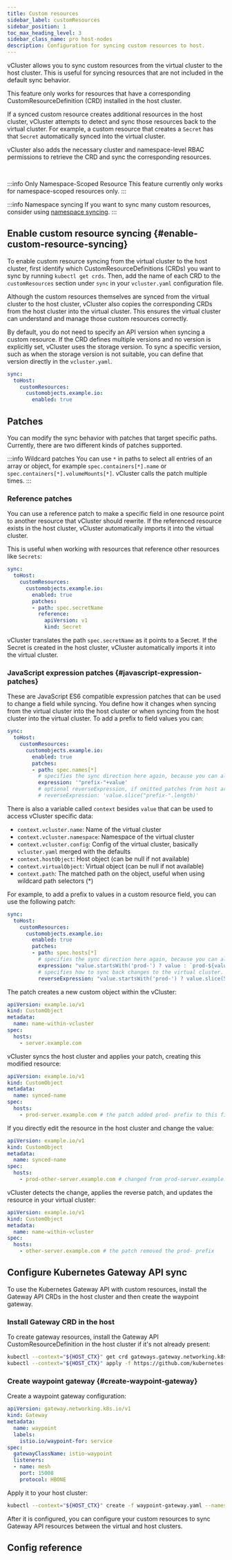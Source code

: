 ```yaml
---
title: Custom resources
sidebar_label: customResources
sidebar_position: 1
toc_max_heading_level: 3
sidebar_class_name: pro host-nodes
description: Configuration for syncing custom resources to host.
---
```



<TenancySupport hostNodes="true" />

<ProAdmonition/>

vCluster allows you to sync custom resources from the virtual cluster to the host cluster. This is useful for syncing resources that are not included in the default sync behavior.

This feature only works for resources that have a corresponding CustomResourceDefinition (CRD) installed in the host cluster.

If a synced custom resource creates additional resources in the host cluster, vCluster attempts to detect and sync those resources back to the virtual cluster. For example, a custom resource that creates a `Secret` has that `Secret` automatically synced into the virtual cluster.

vCluster also adds the necessary cluster and namespace-level RBAC permissions to retrieve the CRD and sync the corresponding resources.

<br />

:::info Only Namespace-Scoped Resource
This feature currently only works for namespace-scoped resources only.
:::

:::info Namespace syncing
If you want to sync many custom resources, consider using [namespace syncing](../../../sync/to-host/advanced/namespaces).
:::

## Enable custom resource syncing {#enable-custom-resource-syncing}

To enable custom resource syncing from the virtual cluster to the host cluster, first identify which CustomResourceDefinitions (CRDs) you want to sync by running `kubectl get crds`. Then, add the name of each CRD to the `customResources` section under `sync` in your `vcluster.yaml` configuration file.

Although the custom resources themselves are synced from the virtual cluster to the host cluster, vCluster also copies the corresponding CRDs from the host cluster into the virtual cluster. This ensures the virtual cluster can understand and manage those custom resources correctly.

By default, you do not need to specify an API version when syncing a custom resource. If the CRD defines multiple versions and no version is explicitly set, vCluster uses the storage version. To sync a specific version, such as when the storage version is not suitable, you can define that version directly in the `vcluster.yaml`.

```yaml
sync:
  toHost:
    customResources:
      customobjects.example.io:
        enabled: true
```

<VersionedCrdSyncing yamlTitle="Configure CR sync to host" scopeName=""/>

## Patches

You can modify the sync behavior with patches that target specific paths. Currently, there are two different kinds of patches supported.

:::info Wildcard patches
You can use `*` in paths to select all entries of an array or object, for example `spec.containers[*].name` or `spec.containers[*].volumeMounts[*]`. vCluster calls the patch multiple times.
:::

### Reference patches

You can use a reference patch to make a specific field in one resource point to another resource that vCluster should rewrite. If the referenced resource exists in the host cluster, vCluster automatically imports it into the virtual cluster.

This is useful when working with resources that reference other resources like `Secrets`:

```yaml
sync:
  toHost:
    customResources:
      customobjects.example.io:
        enabled: true
        patches:
        - path: spec.secretName
          reference:
            apiVersion: v1
            kind: Secret
```

vCluster translates the path `spec.secretName` as it points to a Secret. If the Secret is created in the host cluster, vCluster automatically imports it into the virtual cluster.

<!-- vale off -->
### JavaScript expression patches {#javascript-expression-patches}
<!-- vale on -->

These are JavaScript ES6 compatible expression patches that can be used to change a field while syncing. You define how it changes when syncing from the virtual cluster into the host cluster or when syncing from the host cluster into the virtual cluster. To add a prefix to field values you can:

```yaml
sync:
  toHost:
    customResources:
      customobjects.example.io:
        enabled: true
        patches:
        - path: spec.names[*]
          # specifies the sync direction here again, because you can also react on change for fromHost with an expression
          expression: '"prefix-"+value'
          # optional reverseExpression, if omitted patches from host are discarded for that path
          # reverseExpression: 'value.slice("prefix-".length)'
```

There is also a variable called `context` besides `value` that can be used to access vCluster specific data:
- `context.vcluster.name`: Name of the virtual cluster
- `context.vcluster.namespace`: Namespace of the virtual cluster
- `context.vcluster.config`: Config of the virtual cluster, basically `vcluster.yaml` merged with the defaults
- `context.hostObject`: Host object (can be null if not available)
- `context.virtualObject`: Virtual object (can be null if not available)
- `context.path`: The matched path on the object, useful when using wildcard path selectors (*)

For example, to add a prefix to values in a custom resource field, you can use the following patch:

```yaml
sync:
  toHost:
    customResources:
      customobjects.example.io:
        enabled: true
        patches:
        - path: spec.hosts[*]
          # specifies the sync direction here again, because you can also react on change for fromHost
          expression: "value.startsWith('prod-') ? value : `prod-${value}`"
          # specifies how to sync back changes to the virtual cluster. If omitted does not sync back changes.
          reverseExpression: "value.startsWith('prod-') ? value.slice(5) : value"
```

The patch creates a new custom object within the vCluster:

```yaml
apiVersion: example.io/v1
kind: CustomObject
metadata:
  name: name-within-vcluster
spec:
  hosts:
    - server.example.com
```

vCluster syncs the host cluster and applies your patch, creating this modified resource:

```yaml
apiVersion: example.io/v1
kind: CustomObject
metadata:
  name: synced-name
spec:
  hosts:
    - prod-server.example.com # the patch added prod- prefix to this field
```

If you directly edit the resource in the host cluster and change the value:

```yaml
apiVersion: example.io/v1
kind: CustomObject
metadata:
  name: synced-name
spec:
  hosts:
    - prod-other-server.example.com # changed from prod-server.example.com
```

vCluster detects the change, applies the reverse patch, and updates the resource in your virtual cluster:

```yaml
apiVersion: example.io/v1
kind: CustomObject
metadata:
  name: name-within-vcluster
spec:
  hosts:
    - other-server.example.com # the patch removed the prod- prefix
```

## Configure Kubernetes Gateway API sync

To use the Kubernetes Gateway API with custom resources, install the Gateway API CRDs in the host cluster and then create the waypoint gateway.

### Install Gateway CRD in the host

To create gateway resources, install the Gateway API CustomResourceDefinition in the host cluster if it's not already present:

```bash title="Install Gateway CRD"
kubectl --context="${HOST_CTX}" get crd gateways.gateway.networking.k8s.io &> /dev/null || \
kubectl --context="${HOST_CTX}" apply -f https://github.com/kubernetes-sigs/gateway-api/releases/download/v1.2.1/standard-install.yaml
```

### Create waypoint gateway {#create-waypoint-gateway}

Create a waypoint gateway configuration:

```yaml title="waypoint-gateway.yaml"
apiVersion: gateway.networking.k8s.io/v1
kind: Gateway
metadata:
  name: waypoint
  labels:
    istio.io/waypoint-for: service
spec:
  gatewayClassName: istio-waypoint
  listeners:
  - name: mesh
    port: 15008
    protocol: HBONE
```

Apply it to your host cluster:

```bash title="Create Waypoint Gateway"
kubectl --context="${HOST_CTX}" create -f waypoint-gateway.yaml --namespace="${VCLUSTER_HOST_NAMESPACE}"
```

After it is configured, you can configure your custom resources to sync Gateway API resources between the virtual and host clusters.

## Config reference

<CustomResourceDefinitions/>
